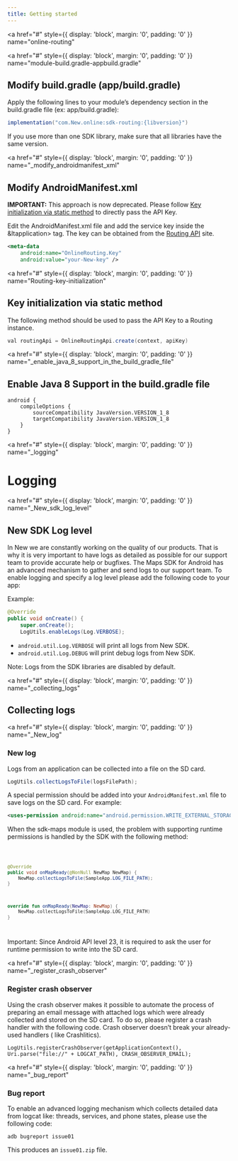 ```yaml
---
title: Getting started
---
```


<a
  href="#"
  style={{ display: 'block', margin: '0', padding: '0' }}
  name="online-routing"
></a>

<a
  href="#"
  style={{ display: 'block', margin: '0', padding: '0' }}
  name="module-build.gradle-appbuild.gradle"
></a>

## Modify build.gradle (app/build.gradle)

Apply the following lines to your module’s dependency section in the build.gradle file (ex:
app/build.gradle):

```java
implementation("com.New.online:sdk-routing:{libversion}")
```

If you use more than one SDK library, make sure that all libraries have the same version.

<a
  href="#"
  style={{ display: 'block', margin: '0', padding: '0' }}
  name="_modify_androidmanifest_xml"
></a>

## Modify AndroidManifest.xml

**IMPORTANT:** This approach is now deprecated. Please
follow [Key initialization via static method](#key-initialization-via-static-method) to directly
pass the API Key.

Edit the AndroidManifest.xml file and add the service key inside the &ltapplication&gt; tag. The
key can be obtained from the [Routing API](/routing-api/documentation/product-information/introduction) site.

```xml
<meta-data
    android:name="OnlineRouting.Key"
    android:value="your-New-key" />
```

<a
  href="#"
  style={{ display: 'block', margin: '0', padding: '0' }}
  name="Routing-key-initialization"
></a>

## Key initialization via static method

The following method should be used to pass the API Key to a Routing instance.

```java
val routingApi = OnlineRoutingApi.create(context, apiKey)
```

<a
  href="#"
  style={{ display: 'block', margin: '0', padding: '0' }}
  name="_enable_java_8_support_in_the_build_gradle_file"
></a>

## Enable Java 8 Support in the build.gradle file

```shell
android {
    compileOptions {
        sourceCompatibility JavaVersion.VERSION_1_8
        targetCompatibility JavaVersion.VERSION_1_8
    }
}
```

<a
  href="#"
  style={{ display: 'block', margin: '0', padding: '0' }}
  name="_logging"
></a>

# Logging

<a
  href="#"
  style={{ display: 'block', margin: '0', padding: '0' }}
  name="_New_sdk_log_level"
></a>

## New SDK Log level

In New we are constantly working on the quality of our products. That is why it is very important
to have logs as detailed as possible for our support team to provide accurate help or bugfixes. The
Maps SDK for Android has an advanced mechanism to gather and send logs to our support team. To
enable logging and specify a log level please add the following code to your app:

Example:

```java
@Override
public void onCreate() {
    super.onCreate();
    LogUtils.enableLogs(Log.VERBOSE);
```

- `android.util.Log.VERBOSE` will print all logs from New SDK.
- `android.util.Log.DEBUG` will print debug logs from New SDK.

Note: Logs from the SDK libraries are disabled by default.

<a
  href="#"
  style={{ display: 'block', margin: '0', padding: '0' }}
  name="_collecting_logs"
></a>

## Collecting logs

<a
  href="#"
  style={{ display: 'block', margin: '0', padding: '0' }}
  name="_New_log"
></a>

### New log

Logs from an application can be collected into a file on the SD card.

```java
LogUtils.collectLogsToFile(logsFilePath);
```

A special permission should be added into your `AndroidManifest.xml` file to save logs on the SD
card. For example:

```xml
<uses-permission android:name="android.permission.WRITE_EXTERNAL_STORAGE" />
```

When the sdk-maps module is used, the problem with supporting runtime permissions is handled by the
SDK with the following method:

<Code>

```java
@Override
public void onMapReady(@NonNull NewMap NewMap) {
    NewMap.collectLogsToFile(SampleApp.LOG_FILE_PATH);
}
```

```kotlin
override fun onMapReady(NewMap: NewMap) {
    NewMap.collectLogsToFile(SampleApp.LOG_FILE_PATH)
}
```

</Code>

Important: Since Android API level 23, it is required to ask the user for runtime permission to
write into the SD card.

<a
  href="#"
  style={{ display: 'block', margin: '0', padding: '0' }}
  name="_register_crash_observer"
></a>

### Register crash observer

Using the crash observer makes it possible to automate the process of preparing an email message
with attached logs which were already collected and stored on the SD card. To do so, please register
a crash handler with the following code. Crash observer doesn’t break your already-used handlers (
like Crashlitics).

```shell
LogUtils.registerCrashObserver(getApplicationContext(), Uri.parse("file://" + LOGCAT_PATH), CRASH_OBSERVER_EMAIL);
```

<a
  href="#"
  style={{ display: 'block', margin: '0', padding: '0' }}
  name="_bug_report"
></a>

### Bug report

To enable an advanced logging mechanism which collects detailed data from logcat like: threads,
services, and phone states, please use the following code:

```shell
adb bugreport issue01
```

This produces an `issue01.zip` file.